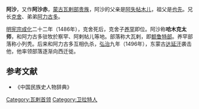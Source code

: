 '''阿沙'''，又作'''阿沙赤'''，[[蒙古|蒙古]][[瓦剌部|瓦剌部]][[贵族|贵族]]，阿沙的父亲是[[阿失帖木儿|阿失帖木儿]]，祖父是[[也先|也先]]。兄长[[克舍|克舍]]、弟弟[[阿力古多|阿力古多]]。

[[明宪宗|明宪宗]][[成化|成化]]二十二年（1486年），克舍死后，克舍子[[养罕|养罕]]即位。阿沙称'''哈木克太师'''，和阿力古多驻牧於察罕、阿剌帖儿等地。部落称大瓦剌，即[[额鲁特部|额鲁特部]]。养罕部落称小列秃。后来和阿力古多互相仇杀，[[弘治|弘治]]九年（1496年），东蒙古[[达延汗|达延汗]]袭击他，他率领部落逐渐向西迁徙。

== 参考文献 ==
* 《中国民族史人物辞典》 

[[Category:瓦剌首领|Category:瓦剌首领]]
[[Category:卫拉特人|Category:卫拉特人]]
